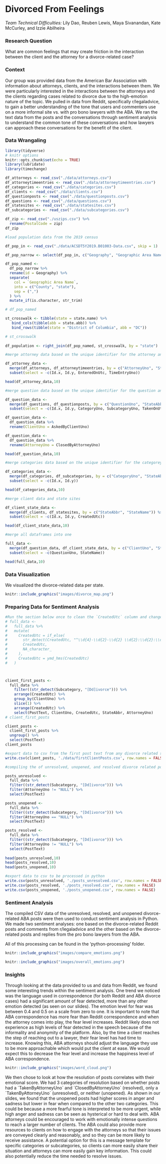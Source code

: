 # Divorced From Feelings

*Team Technical Difficulties:* Lily Dao, Reuben Lewis, Maya Sivanandan, Kate McCurley, and Izzie Abilheira

### Research Question

What are common feelings that may create friction in the interaction between the client and the attorney for a divorce-related case?

### Context

Our group was provided data from the American Bar Association with information about attorneys, clients, and the interactions between them. We were particularly interested in the interactions between the attorneys and the clients regarding cases related to divorce due to the high-emotion nature of the topic. We pulled in data from Reddit, specifically r/legaladvice, to gain a better understanding of the tone that users and commenters use on a more informal site vs. with pro bono lawyers with the ABA. We ran the text data from the posts and the conversations through sentiment analysis to understand the common tone of these conversations and how lawyers can approach these conversations for the benefit of the client.

### Data Wrangaling

```r
library(tidyverse)
# knitr options
knitr::opts_chunk$set(echo = TRUE)
library(lubridate)
library(timechange)
```

```r
df_attorneys <- read_csv("./data/attorneys.csv")
df_attorneytimeentries <- read_csv("./data/attorneytimeentries.csv")
df_categories <- read_csv("./data/categories.csv")
df_clients <- read_csv("./data/clients.csv")
df_questionposts <- read_csv("./data/questionposts.csv")
df_questions <- read_csv("./data/questions.csv")
df_statesites <- read_csv("./data/statesites.csv")
df_subcategories <- read_csv("./data/subcategories.csv")
```

```r
df_zip <- read_csv("./uszips.csv") %>%
  rename(PostalCode = zip)
df_zip
```

```r
#load population data from the 2019 census

df_pop_in <- read_csv("./data/ACSDT5Y2019.B01003-Data.csv", skip = 1)

df_pop_narrow <- select(df_pop_in, c("Geography", "Geographic Area Name", "Estimate!!Total"))

df_pop_named <-
  df_pop_narrow %>% 
  rename(id = Geography) %>% 
  separate(
    col = `Geographic Area Name`,
    into = c("County", "state"),
    sep = (",") 
  ) %>%
  mutate_if(is.character, str_trim)

# df_pop_named

st_crosswalk <- tibble(state = state.name) %>%
   bind_cols(tibble(abb = state.abb)) %>% 
   bind_rows(tibble(state = "District of Columbia", abb = "DC"))

# st_crosswalk
 
df_population <- right_join(df_pop_named, st_crosswalk, by = "state")
```

```r
#merge attorney data based on the unique identifier for the attorney and state

df_attorney_data <-
  merge(df_attorneys, df_attorneytimeentries, by = c("AttorneyUno", "StateAbbr")) %>%
  subset(select = -c(Id.x, Id.y, EnteredOnUtc, TimeEntryUno))

head(df_attorney_data,10)
```

```r
#merge question data based on the unique identifier for the question and state

df_question_data <-
  merge(df_questions, df_questionposts, by = c("QuestionUno", "StateAbbr")) %>%
  subset(select = -c(Id.x, Id.y, CategoryUno, SubcategoryUno, TakenOnUtc, ClosedOnUtc, LegalDeadline))

df_question_data <-
  df_question_data %>%
  rename(ClientUno = AskedByClientUno)

df_question_data <-
  df_question_data %>%
  rename(AttorneyUno = ClosedByAttorneyUno)

head(df_question_data,10)
```

```r
#merge categories data based on the unique identifier for the categorey and state

df_categories_data <-
  merge(df_categories, df_subcategories, by = c("CategoryUno", "StateAbbr")) %>%
  subset(select = -c(Id.x, Id.y))

head(df_categories_data,10)
```

```r
#merge client data and state sites

df_client_state_data <-
  merge(df_clients, df_statesites, by = c("StateAbbr", "StateName")) %>%
  subset(select = -c(Id.x, Id.y, CreatedUtc))

head(df_client_state_data,10)
```

```r
#merge all dataframes into one 

full_data <-
  merge(df_question_data, df_client_state_data, by = c("ClientUno", "StateAbbr")) %>%
  subset(select = -c(QuestionUno, StateName))

head(full_data,10)
```

### Data Visualization

We visualized the divorce-related data per state.

```r
knitr::include_graphics("images/divorce_map.png")
```

### Preparing Data for Sentiment Analysis

```r
#Run the section below once to clean the `CreatedUtc` column and change to date/time
# full_data <-
#   full_data %>%
#   mutate(
#     CreatedUtc = if_else(
#       str_detect(CreatedUtc, "^\\d{4}-\\d{2}-\\d{2} \\d{2}:\\d{2}:\\d{2}$"),
#       CreatedUtc,
#       NA_character_
#     ),
#     CreatedUtc = ymd_hms(CreatedUtc)
#   )



client_first_posts <-
  full_data %>%
    filter((str_detect(Subcategory, "[Dd]ivorce"))) %>%
    arrange(CreatedUtc) %>%
    group_by(ClientUno) %>%
    slice(1) %>%
    arrange(CreatedUtc) %>%
    select(PostText, ClientUno, CreatedUtc, StateAbbr, AttorneyUno)
# client_first_posts

client_posts <-
  client_first_posts %>% 
  ungroup() %>% 
  select(PostText)
client_posts

#export data to csv from the first post text from any divorce related subcategory
write.csv(client_posts, './data/firstClientPosts.csv', row.names = FALSE)
```

```r
#compiling the of unresolved, unopened, and resolved divorce related posts from the ABA

posts_unresolved <-
  full_data %>%
  filter((str_detect(Subcategory, "[Dd]ivorce"))) %>%
  filter(AttorneyUno != "NULL") %>% 
  select(PostText)

posts_unopened <-
  full_data %>%
  filter((str_detect(Subcategory, "[Dd]ivorce"))) %>%
  filter(AttorneyUno == "NULL") %>% 
  select(PostText)

posts_resolved <-
  full_data %>%
  filter((str_detect(Subcategory, "[Dd]ivorce"))) %>%
  filter(AttorneyUno != "NULL") %>% 
  select(PostText)
  
head(posts_unresolved,10)
head(posts_resolved,10)
head(posts_unopened,10)

#export data to csv to be processed in python
write.csv(posts_unresolved, './posts_unresolved.csv', row.names = FALSE)
write.csv(posts_resolved, './posts_resolved.csv', row.names = FALSE)
write.csv(posts_unopened, './posts_unopened.csv', row.names = FALSE)

```

### Sentiment Analysis

The compiled CSV data of the unresolved, resolved, and unopened divorce-related ABA posts were then used to conduct sentiment analysis in Python. We made two sentiment analyses: one based on the divorce-related Reddit posts and comments from r/legaladvice and the other based on the divorce-related posts and replies from the pro bono lawyers from the ABA.

All of this processing can be found in the 'python-processing' folder.

```r
knitr::include_graphics("images/compare_emotions.png")
```

```r
knitr::include_graphics("images/overall_emotions.png")
```

### Insights

Through looking at the data provided to us and data from Reddit, we found some interesting trends within the sentiment analysis. One trend we noticed was the language used in correspondence (for both Reddit and ABA divorce cases) had a significant amount of fear detected, more than any other emotion detected (as seen on our slides). The emotion level for fear was between 0.4 and 0.5 on a scale from zero to one. It is important to note that ABA correspondence has more fear than Reddit correspondence and when the attorney comes into play, the fear level increases. Reddit likely does not experience as high levels of fear detected in the speech because of the informality and anonymity of the platform. Also, by the time a client reaches the step of reaching out to a lawyer, their fear level has had time to increase. Knowing this, ABA attorneys should adjust the language they use to be more approachable which would put the client at ease. We would expect this to decrease the fear level and increase the happiness level of ABA correspondence.

```r
knitr::include_graphics("images/word_cloud.png")
```

We then chose to look at how the resolution of posts correlates with their emotional score. We had 3 categories of resolution based on whether posts had a \`TakenByAttorneyUno\` and \`ClosedByAttorneyUno\` (resolved), only a \`TakenByAttorneyUno\` (unresolved), or neither (unopened). As shown in our slides, we found that the unopened posts had higher scores in anger and sadness but lower in fear when compared to the other two categories. This could be because a more fearful tone is interpreted to be more urgent, while high anger and sadness can be seen as hysterical or hard to deal with. ABA attorneys could be encouraged to work with emotionally intense questions to reach a larger number of clients. The ABA could also provide more resources to clients on how to engage with the attorneys so that their issues are conveyed clearly and reasonably, and so they can be more likely to receive assistance. A potential option for this is a message template for specific categories or subcategories, so clients can more easily share their situation and attorneys can more easily gain key information. This could also potentially reduce the time needed to resolve issues.

\
